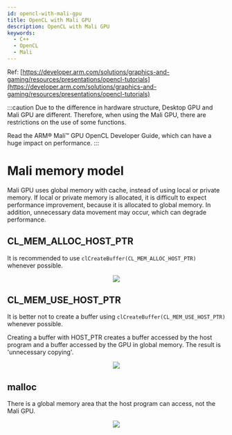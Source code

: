 ```yaml
---
id: opencl-with-mali-gpu
title: OpenCL with Mali GPU
description: OpenCL with Mali GPU
keywords:
  - C++
  - OpenCL
  - Mali
---
```



Ref: [https://developer.arm.com/solutions/graphics-and-gaming/resources/presentations/opencl-tutorials](https://developer.arm.com/solutions/graphics-and-gaming/resources/presentations/opencl-tutorials)

:::caution
Due to the difference in hardware structure, Desktop GPU and Mali GPU are different. Therefore, when using the Mali GPU, there are restrictions on the use of some functions.

Read the ARM® Mali™ GPU OpenCL Developer Guide, which can have a huge impact on performance.
:::

# Mali memory model

Mali GPU uses global memory with cache, instead of using local or private memory. If local or private memory is allocated, it is difficult to expect performance improvement, because it is allocated to global memory. In addition, unnecessary data movement may occur, which can degrade performance.

## CL_MEM_ALLOC_HOST_PTR

It is recommended to use `clCreateBuffer(CL_MEM_ALLOC_HOST_PTR)` whenever possible.

<center>
  <img src={useBaseUrl("lang/cpp/libraries/opencl/opencl-mali-alloc.png")} />
</center>

## CL_MEM_USE_HOST_PTR

It is better not to create a buffer using `clCreateBuffer(CL_MEM_USE_HOST_PTR)` whenever possible.

Creating a buffer with HOST_PTR creates a buffer accessed by the host program and a buffer accessed by the GPU in global memory. The result is 'unnecessary copying'.

<center>
  <img src={useBaseUrl("lang/cpp/libraries/opencl/opencl-mali-host.png")} />
</center>

## malloc

There is a global memory area that the host program can access, not the Mali GPU.

<center>
  <img src={useBaseUrl("lang/cpp/libraries/opencl/opencl-mali-malloc.png")} />
</center>
